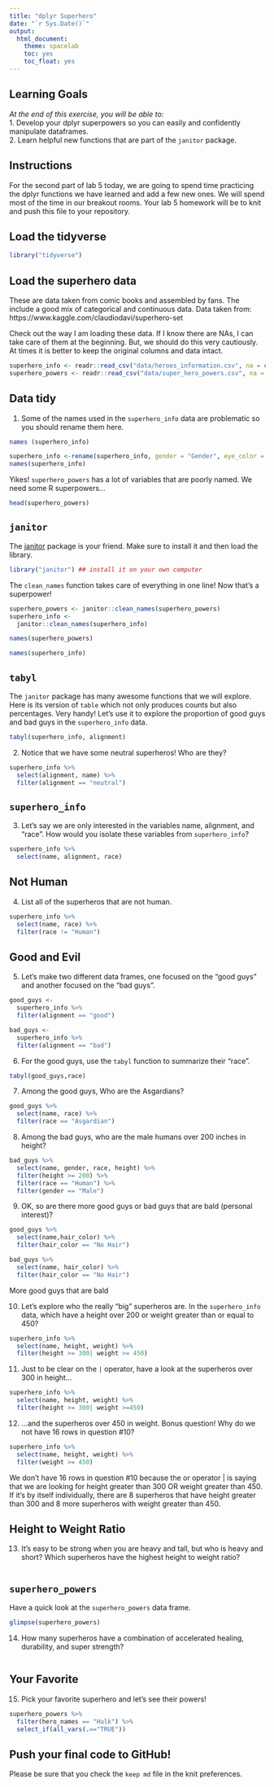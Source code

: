 ```yaml
---
title: "dplyr Superhero"
date: "`r Sys.Date()`"
output:
  html_document:
    theme: spacelab
    toc: yes
    toc_float: yes
---
```


## Learning Goals  
*At the end of this exercise, you will be able to:*    
1. Develop your dplyr superpowers so you can easily and confidently manipulate dataframes.  
2. Learn helpful new functions that are part of the `janitor` package.  

## Instructions
For the second part of lab 5 today, we are going to spend time practicing the dplyr functions we have learned and add a few new ones. We will spend most of the time in our breakout rooms. Your lab 5 homework will be to knit and push this file to your repository.  

## Load the tidyverse
```r
library("tidyverse")
```

## Load the superhero data
These are data taken from comic books and assembled by fans. The include a good mix of categorical and continuous data.  Data taken from: https://www.kaggle.com/claudiodavi/superhero-set  

Check out the way I am loading these data. If I know there are NAs, I can take care of them at the beginning. But, we should do this very cautiously. At times it is better to keep the original columns and data intact.  
```r
superhero_info <- readr::read_csv("data/heroes_information.csv", na = c("", "-99", "-")) 
superhero_powers <- readr::read_csv("data/super_hero_powers.csv", na = c("", "-99", "-"))
```

## Data tidy
1. Some of the names used in the `superhero_info` data are problematic so you should rename them here.  
```r
names (superhero_info)
```
```r
superhero_info <-rename(superhero_info, gender = "Gender", eye_color = "Eye color", race = "Race", hair_color = "Hair color", height = "Height", publisher = "Publisher", skin_color = "Skin color", alignment = "Alignment", weight = "Weight")
names(superhero_info)
```

Yikes! `superhero_powers` has a lot of variables that are poorly named. We need some R superpowers...

```r
head(superhero_powers)
```

## `janitor`
The [janitor](https://garthtarr.github.io/meatR/janitor.html) package is your friend. Make sure to install it and then load the library.  
```r
library("janitor") ## install it on your own computer
```

The `clean_names` function takes care of everything in one line! Now that's a superpower!
```r
superhero_powers <- janitor::clean_names(superhero_powers)
superhero_info <-
  janitor::clean_names(superhero_info)
```

```r
names(superhero_powers)
```
```r
names(superhero_info)
```

## `tabyl`
The `janitor` package has many awesome functions that we will explore. Here is its version of `table` which not only produces counts but also percentages. Very handy! Let's use it to explore the proportion of good guys and bad guys in the `superhero_info` data.  

```r
tabyl(superhero_info, alignment)
```

2. Notice that we have some neutral superheros! Who are they?
```r
superhero_info %>% 
  select(alignment, name) %>% 
  filter(alignment == "neutral")
```

## `superhero_info`
3. Let's say we are only interested in the variables name, alignment, and "race". How would you isolate these variables from `superhero_info`?
```r
superhero_info %>% 
  select(name, alignment, race)

```

## Not Human
4. List all of the superheros that are not human.
```r
superhero_info %>% 
  select(name, race) %>% 
  filter(race != "Human")
```

## Good and Evil
5. Let's make two different data frames, one focused on the "good guys" and another focused on the "bad guys".

```r
good_guys <-
  superhero_info %>% 
  filter(alignment == "good")
```


```r
bad_guys <-
  superhero_info %>% 
  filter(alignment == "bad")
```


6. For the good guys, use the `tabyl` function to summarize their "race".
```r
tabyl(good_guys,race)
```

7. Among the good guys, Who are the Asgardians?
```r
good_guys %>% 
  select(name, race) %>% 
  filter(race == "Asgardian")
```

8. Among the bad guys, who are the male humans over 200 inches in height?
```r
bad_guys %>% 
  select(name, gender, race, height) %>% 
  filter(height >= 200) %>% 
  filter(race == "Human") %>% 
  filter(gender == "Male")
```

9. OK, so are there more good guys or bad guys that are bald (personal interest)?
```r
good_guys %>% 
  select(name,hair_color) %>% 
  filter(hair_color == "No Hair")
```

```r
bad_guys %>% 
  select(name, hair_color) %>% 
  filter(hair_color == "No Hair")
```
More good guys that are bald

10. Let's explore who the really "big" superheros are. In the `superhero_info` data, which have a height over 200 or weight greater than or equal to 450?
```r
superhero_info %>% 
  select(name, height, weight) %>% 
  filter(height >= 300| weight >= 450)
```

11. Just to be clear on the `|` operator,  have a look at the superheros over 300 in height...
```r
superhero_info %>% 
  select(name, height, weight) %>% 
  filter(height >= 300| weight >=450)
```

12. ...and the superheros over 450 in weight. Bonus question! Why do we not have 16 rows in question #10?
```r
superhero_info %>% 
  select(name, height, weight) %>% 
  filter(weight >= 450)
```
We don't have 16 rows in question #10 because the or operator | is saying that we are looking for height greater than 300 OR weight greater than 450. If it's by itself individually, there are 8 superheros that have height greater than 300 and 8 more superheros with weight greater than 450. 

## Height to Weight Ratio
13. It's easy to be strong when you are heavy and tall, but who is heavy and short? Which superheros have the highest height to weight ratio?
```r

```

## `superhero_powers`
Have a quick look at the `superhero_powers` data frame.  
```r
glimpse(superhero_powers)
```

14. How many superheros have a combination of accelerated healing, durability, and super strength?
```r

```

## Your Favorite
15. Pick your favorite superhero and let's see their powers!
```r
superhero_powers %>% 
  filter(hero_names == "Hulk") %>% 
  select_if(all_vars(.=="TRUE"))
```

## Push your final code to GitHub!
Please be sure that you check the `keep md` file in the knit preferences.  